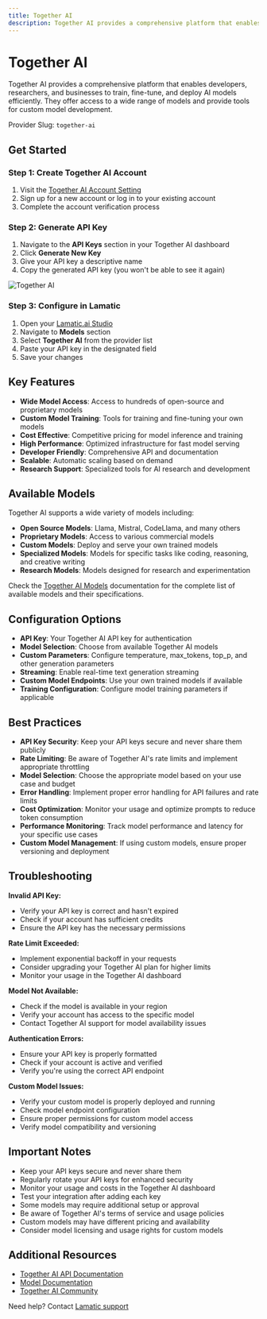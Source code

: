 ```yaml
---
title: Together AI
description: Together AI provides a comprehensive platform that enables developers, researchers, and businesses to train, fine-tune, and deploy AI models efficiently with access to a wide range of models.
---
```


[Together AI Account Setting]: https://api.together.ai/settings/profile
[Together AI Docs]: https://docs.together.ai/
[Together AI Models]: https://docs.together.ai/docs/models

[Lamatic.ai Studio]: https://studio.lamatic.ai
[Lamatic support]: https://lamatic.ai/docs/slack

# Together AI 

Together AI provides a comprehensive platform that enables developers, researchers, and businesses to train, fine-tune, and deploy AI models efficiently. They offer access to a wide range of models and provide tools for custom model development.

<Callout type="info">Provider Slug: `together-ai`</Callout>

## Get Started

### Step 1: Create Together AI Account
1. Visit the [Together AI Account Setting][Together AI Account Setting]
2. Sign up for a new account or log in to your existing account
3. Complete the account verification process

### Step 2: Generate API Key
1. Navigate to the **API Keys** section in your Together AI dashboard
2. Click **Generate New Key**
3. Give your API key a descriptive name
4. Copy the generated API key (you won't be able to see it again)

![Together AI](./img/togetherai.png)

### Step 3: Configure in Lamatic
1. Open your [Lamatic.ai Studio]
2. Navigate to **Models** section
3. Select **Together AI** from the provider list
4. Paste your API key in the designated field
5. Save your changes

## Key Features

- **Wide Model Access**: Access to hundreds of open-source and proprietary models
- **Custom Model Training**: Tools for training and fine-tuning your own models
- **Cost Effective**: Competitive pricing for model inference and training
- **High Performance**: Optimized infrastructure for fast model serving
- **Developer Friendly**: Comprehensive API and documentation
- **Scalable**: Automatic scaling based on demand
- **Research Support**: Specialized tools for AI research and development

## Available Models

Together AI supports a wide variety of models including:

- **Open Source Models**: Llama, Mistral, CodeLlama, and many others
- **Proprietary Models**: Access to various commercial models
- **Custom Models**: Deploy and serve your own trained models
- **Specialized Models**: Models for specific tasks like coding, reasoning, and creative writing
- **Research Models**: Models designed for research and experimentation

Check the [Together AI Models][Together AI Models] documentation for the complete list of available models and their specifications.

## Configuration Options

- **API Key**: Your Together AI API key for authentication
- **Model Selection**: Choose from available Together AI models
- **Custom Parameters**: Configure temperature, max_tokens, top_p, and other generation parameters
- **Streaming**: Enable real-time text generation streaming
- **Custom Model Endpoints**: Use your own trained models if available
- **Training Configuration**: Configure model training parameters if applicable

## Best Practices

- **API Key Security**: Keep your API keys secure and never share them publicly
- **Rate Limiting**: Be aware of Together AI's rate limits and implement appropriate throttling
- **Model Selection**: Choose the appropriate model based on your use case and budget
- **Error Handling**: Implement proper error handling for API failures and rate limits
- **Cost Optimization**: Monitor your usage and optimize prompts to reduce token consumption
- **Performance Monitoring**: Track model performance and latency for your specific use cases
- **Custom Model Management**: If using custom models, ensure proper versioning and deployment

## Troubleshooting

**Invalid API Key:**
- Verify your API key is correct and hasn't expired
- Check if your account has sufficient credits
- Ensure the API key has the necessary permissions

**Rate Limit Exceeded:**
- Implement exponential backoff in your requests
- Consider upgrading your Together AI plan for higher limits
- Monitor your usage in the Together AI dashboard

**Model Not Available:**
- Check if the model is available in your region
- Verify your account has access to the specific model
- Contact Together AI support for model availability issues

**Authentication Errors:**
- Ensure your API key is properly formatted
- Check if your account is active and verified
- Verify you're using the correct API endpoint

**Custom Model Issues:**
- Verify your custom model is properly deployed and running
- Check model endpoint configuration
- Ensure proper permissions for custom model access
- Verify model compatibility and versioning

## Important Notes

- Keep your API keys secure and never share them
- Regularly rotate your API keys for enhanced security
- Monitor your usage and costs in the Together AI dashboard
- Test your integration after adding each key
- Some models may require additional setup or approval
- Be aware of Together AI's terms of service and usage policies
- Custom models may have different pricing and availability
- Consider model licensing and usage rights for custom models

## Additional Resources

- [Together AI API Documentation][Together AI Docs]
- [Model Documentation][Together AI Models]
- [Together AI Community](https://discord.gg/together-ai)

Need help? Contact [Lamatic support]